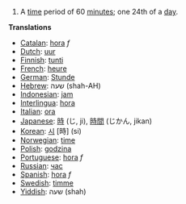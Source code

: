 # A [[time]] period of 60 [[minute]]s; one 24th of a [[day]].

'''Translations'''
*[[Catalan]]: [[hora]] ''f''
*[[Dutch]]: [[uur]]
*[[Finnish]]: [[tunti]]
*[[French]]: [[heure]]
*[[German]]: [[Stunde]]
*[[Hebrew]]: שעה (shah-AH)
*[[Indonesian]]: [[jam]]
*[[Interlingua]]: [[hora]]
*[[Italian]]: [[ora]]
*[[Japanese]]: [[時]] (じ, ji), [[時間]] (じかん, jikan)
*[[Korean]]: [[시]] [時] (si)
*[[Norwegian]]: [[time]]
*[[Polish]]: [[godzina]]
*[[Portuguese]]: [[hora]] ''f''
*[[Russian]]: [[час]]
*[[Spanish]]: [[hora]] ''f''
*[[Swedish]]: [[timme]]
*[[Yiddish]]: שעה (shah)
